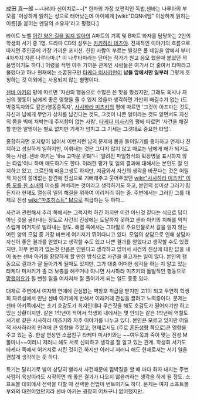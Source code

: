 成田 真一郎
~~나리타 신이치로~~[* 한자의 가장 보편적인 독법,센바는 나루타의 부모를 '이상하게 읽히는 성으로 태어났는데 아이에게 [wiki:"DQN네임" 이상하게 읽히는 이름]을 붙이는 멘탈의 소유자'라고 평했다.]

라이트 노벨 [[어린 양은 길을 잃지 않아]]의 A파트의 기록 및 B파트 화자를 담당하는 2인의 학생회 서기 중 1명. 드라마 CD의 성우는 [[카키하라 테츠야]]. 전체적인 이야기의 흐름으로 따지면 주인공에 가장 가까운 포지션. 친한 사람이 부르는 별칭은 풀 네임을 앞에서 부터 4자까지 자른 나루타마.[* 이 나루타마라는 단어는 작가가 원고 응모 했을때 붙였던 작품명이기도 하다.] 어렸을 적엔 아주 가까운 관계인 사람들은 여기서 더 줄여서 타마라고 불렀다고 하나 현재에는 소꿉친구인 [[타케다 미사키]]만이 '''남들 앞에서만 일부러''' 그렇게 호칭하는 것 이외에는 사용되지 않는 별명이다.

[[센바 아키]]의 평에 따르면 '자신의 행동으로 수많은 쓴 맛을 봤겠지만, 그래도 혹시나 자신의 행동이 남에게 좋은 영향을 줄 수 있지 않을까 생각하면 가만히 배길수가 없는 (도박중독자와도 같은)행동중독자', [[사사하라 미츠키]]의 평에 따르면 '그것이 아프다는 것도, 자신과 남에게 무언가 상처를 남긴다는 것도, 그것이 나쁜 일이라는 것도 알면서도 자신의 몸을 벽에 처박는데 주저함이 없는 사람', [[타케다 미사키]]의 평에 따르면 '사건을 해결할 만한 알맹이는 별로 없지만 기세가 넘치고 그 기세는 그것대로 중요한 타입'.

종합하자면 오지랖이 넓어서 이런저런 남의 문제에 몸을 들이밀기를 좋아하고 언제나 진지하고 성실하게 일하지만, 이뤄내는 것은 그다지 많지 않고 때로는 남에게 해가 되기도 하는 사람. 센바 아키는 'the 고마운 민폐'니 '알려진 파일형식의 확장명을 표시하지 않는 타입'이니 하며 매도하기도 한다. 이러한 평가 및 일의 결과에 대해서는 본인도 잘 인지하고 있고, 그로인해 마음고생도 하지만, 지금와서 자신의 생각을 바꾼다는 것은 어릴적 자신의 쓸데없는 참견에 진심으로 기뻐해주고 웃어주었던 [[wiki:"사사하라 미츠키" 이름 모를 한 소녀]]의 미소를 져버리는 것이라고 생각하기도 하고, 본인의 성미상 그러기 힘든지라 현재도 열심히 일의 해결을 위하여 이리저리 뛰는 중. 주변에서는 그러한 그를 대체로  진성 [[wiki:"마조히스트" M]]으로 취급하는 듯 하다...

사건과 관련해서 추리 쪽에서는 그럭저럭 하긴 하지만 이건 아닌것 같다는 식으로 답이 아닌 것을 골라내는 정도로 사건의 진상에는 도달하지 못하고 센바 아키의 지혜를 억척스럽게 어거지로 빌려내는 정도. 해결 쪽에서는 그야말로 주요인물로서 길을 잃지 않는 어린 양의 모임 중 가장 바쁘게 여기저기 뛰어다니고 있다. 모임의 상담으로 인해 상담자 자신이 좋은 결과를 얻었다고 생각할 수도 있고 나쁜 결과를 얻었다고 생각할 수도 있겠지만, 아무 변화가 없는것 만큼은 안된다고 생각하고 있어서 사건의 진상에 대한 답을 내어 놓는 센바 아키를 황당하게 할 만한 방식으로 사건을 몰고가는 일이 많다. 본인의 행동으로 결과가 잘 돌아가게 될때도 있지만, 그가 대충 어떠한 생각을 하는 지 알고 있는 타케다 미사키가 좀 더 보충을 해주거나 아니면 사사하라 미츠키의 돌발적인 행동으로 [[망했어요]]가 될 뻔한 일을 여차저차 잘 풀어가게 되는 일도 종종 있다.

대체로 주변에서 여자와 연애에 관심없는 벽창호 취급을 받지만 고1이 되고 우연히 학생회 자료실에서 만난 센바 아키에게 반해서 이래저래 관심을 끌려고 노력중이다. 문제는 센바 아키쪽에서는 초기 호감도가 최저인데다 무슨짓을 해도 호감도가 떨어지기만 하고 있는 상황이지만. 같은 1학년이 적어서 학생회 내에서는 몇 안되는 같은 1학년에 역할도 서기로 같은 사사하라 미츠키와 자주 이야기를 나누고 있다. 본인은 모르고 있지만 어릴적 사사하라의 인격에 큰 영향을 주었고, 현재로서도 (주로 [[혼돈]][[성향]] 쪽으로)큰 영향을 주고 있는 중. 한살 연상인 소꿉친구 타케다 미사키와는 ~~여두목과 죽이 맞는 진성 M 똘마니~~이러니 저러니 해도 서로 신뢰하고 생각을 잘 알고 있는 관계. 학생회 서기도 타케다 쪽에서 어거지로 시킨 것이긴 하지만 이러니 저러니 해도 현재로서는 서기 일을 괜찮게 생각하는 듯 하다.

특기는 달리기로 발이 상당히 빨라서 사건때문에 뜀박질을 할 때 마다 화자 내지는 주변사람이 육상이라도 시작하면 꽤 좋은 결과가 나오지 않을까하는 생각을 하게 될 정도. 소프트볼 대회에서 전력을 다할 때 선택한 전법이 번트이기도 하다. 문제는 여자 소프트볼 부와의 대전이었던지라 센바 아키는 굉장히 어처구니 없어했지만.
